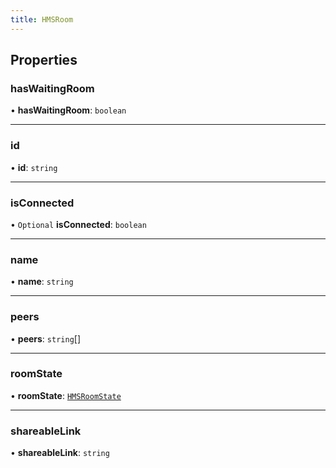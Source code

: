```yaml
---
title: HMSRoom
---
```


## Properties

### hasWaitingRoom

• **hasWaitingRoom**: `boolean`

---

### id

• **id**: `string`

---

### isConnected

• `Optional` **isConnected**: `boolean`

---

### name

• **name**: `string`

---

### peers

• **peers**: `string`[]

---

### roomState

• **roomState**: [`HMSRoomState`](/api-reference/javascript/v2/enums/HMSRoomState)

---

### shareableLink

• **shareableLink**: `string`
